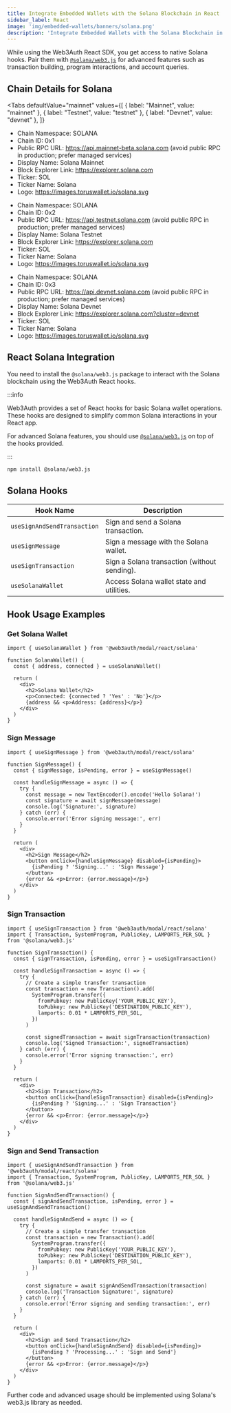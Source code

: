 ```yaml
---
title: Integrate Embedded Wallets with the Solana Blockchain in React
sidebar_label: React
image: 'img/embedded-wallets/banners/solana.png'
description: 'Integrate Embedded Wallets with the Solana Blockchain in React | Embedded Wallets'
---
```



While using the Web3Auth React SDK, you get access to native Solana hooks. Pair them with [`@solana/web3.js`](https://solana-labs.github.io/solana-web3.js/) for advanced features such as transaction building, program interactions, and account queries.

## Chain Details for Solana

<Tabs
 defaultValue="mainnet"
  values={[
    { label: "Mainnet", value: "mainnet" },
    { label: "Testnet", value: "testnet" },
    { label: "Devnet", value: "devnet" },
  ]}
>
<TabItem value="mainnet">

- Chain Namespace: SOLANA
- Chain ID: 0x1
- Public RPC URL: https://api.mainnet-beta.solana.com (avoid public RPC in production; prefer managed services)
- Display Name: Solana Mainnet
- Block Explorer Link: https://explorer.solana.com
- Ticker: SOL
- Ticker Name: Solana
- Logo: https://images.toruswallet.io/solana.svg

</TabItem>

<TabItem value="testnet">

- Chain Namespace: SOLANA
- Chain ID: 0x2
- Public RPC URL: https://api.testnet.solana.com (avoid public RPC in production; prefer managed services)
- Display Name: Solana Testnet
- Block Explorer Link: https://explorer.solana.com
- Ticker: SOL
- Ticker Name: Solana
- Logo: https://images.toruswallet.io/solana.svg

</TabItem>

<TabItem value="devnet">

- Chain Namespace: SOLANA
- Chain ID: 0x3
- Public RPC URL: https://api.devnet.solana.com (avoid public RPC in production; prefer managed services)
- Display Name: Solana Devnet
- Block Explorer Link: https://explorer.solana.com?cluster=devnet
- Ticker: SOL
- Ticker Name: Solana
- Logo: https://images.toruswallet.io/solana.svg

</TabItem>
</Tabs>

## React Solana Integration

You need to install the `@solana/web3.js` package to interact with the Solana blockchain using the Web3Auth React hooks.

:::info

Web3Auth provides a set of React hooks for basic Solana wallet operations. These hooks are designed to simplify common Solana interactions in your React app.

For advanced Solana features, you should use [`@solana/web3.js`](https://solana-labs.github.io/solana-web3.js/) on top of the hooks provided.

:::

```bash npm2yarn
npm install @solana/web3.js
```

## Solana Hooks

| Hook Name                   | Description                                  |
| --------------------------- | -------------------------------------------- |
| `useSignAndSendTransaction` | Sign and send a Solana transaction.          |
| `useSignMessage`            | Sign a message with the Solana wallet.       |
| `useSignTransaction`        | Sign a Solana transaction (without sending). |
| `useSolanaWallet`           | Access Solana wallet state and utilities.    |

## Hook Usage Examples

### Get Solana Wallet

```tsx
import { useSolanaWallet } from '@web3auth/modal/react/solana'

function SolanaWallet() {
  const { address, connected } = useSolanaWallet()

  return (
    <div>
      <h2>Solana Wallet</h2>
      <p>Connected: {connected ? 'Yes' : 'No'}</p>
      {address && <p>Address: {address}</p>}
    </div>
  )
}
```

### Sign Message

```tsx
import { useSignMessage } from '@web3auth/modal/react/solana'

function SignMessage() {
  const { signMessage, isPending, error } = useSignMessage()

  const handleSignMessage = async () => {
    try {
      const message = new TextEncoder().encode('Hello Solana!')
      const signature = await signMessage(message)
      console.log('Signature:', signature)
    } catch (err) {
      console.error('Error signing message:', err)
    }
  }

  return (
    <div>
      <h2>Sign Message</h2>
      <button onClick={handleSignMessage} disabled={isPending}>
        {isPending ? 'Signing...' : 'Sign Message'}
      </button>
      {error && <p>Error: {error.message}</p>}
    </div>
  )
}
```

### Sign Transaction

```tsx
import { useSignTransaction } from '@web3auth/modal/react/solana'
import { Transaction, SystemProgram, PublicKey, LAMPORTS_PER_SOL } from '@solana/web3.js'

function SignTransaction() {
  const { signTransaction, isPending, error } = useSignTransaction()

  const handleSignTransaction = async () => {
    try {
      // Create a simple transfer transaction
      const transaction = new Transaction().add(
        SystemProgram.transfer({
          fromPubkey: new PublicKey('YOUR_PUBLIC_KEY'),
          toPubkey: new PublicKey('DESTINATION_PUBLIC_KEY'),
          lamports: 0.01 * LAMPORTS_PER_SOL,
        })
      )

      const signedTransaction = await signTransaction(transaction)
      console.log('Signed Transaction:', signedTransaction)
    } catch (err) {
      console.error('Error signing transaction:', err)
    }
  }

  return (
    <div>
      <h2>Sign Transaction</h2>
      <button onClick={handleSignTransaction} disabled={isPending}>
        {isPending ? 'Signing...' : 'Sign Transaction'}
      </button>
      {error && <p>Error: {error.message}</p>}
    </div>
  )
}
```

### Sign and Send Transaction

```tsx
import { useSignAndSendTransaction } from '@web3auth/modal/react/solana'
import { Transaction, SystemProgram, PublicKey, LAMPORTS_PER_SOL } from '@solana/web3.js'

function SignAndSendTransaction() {
  const { signAndSendTransaction, isPending, error } = useSignAndSendTransaction()

  const handleSignAndSend = async () => {
    try {
      // Create a simple transfer transaction
      const transaction = new Transaction().add(
        SystemProgram.transfer({
          fromPubkey: new PublicKey('YOUR_PUBLIC_KEY'),
          toPubkey: new PublicKey('DESTINATION_PUBLIC_KEY'),
          lamports: 0.01 * LAMPORTS_PER_SOL,
        })
      )

      const signature = await signAndSendTransaction(transaction)
      console.log('Transaction Signature:', signature)
    } catch (err) {
      console.error('Error signing and sending transaction:', err)
    }
  }

  return (
    <div>
      <h2>Sign and Send Transaction</h2>
      <button onClick={handleSignAndSend} disabled={isPending}>
        {isPending ? 'Processing...' : 'Sign and Send'}
      </button>
      {error && <p>Error: {error.message}</p>}
    </div>
  )
}
```

Further code and advanced usage should be implemented using Solana's web3.js library as needed.
